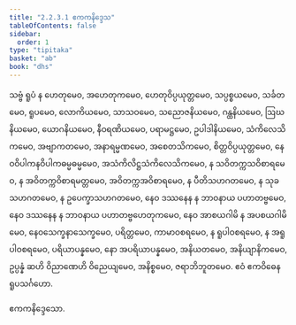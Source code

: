 ```yaml
---
title: "2.2.3.1 ဧကကနိဒ္ဒေသ"
tableOfContents: false
sidebar:
  order: 1
type: "tipitaka"
basket: "ab"
book: "dhs"
---
```



<DynamicBreadcrumb />

<Division number="594" book="dhs">

<Paragraph number="1234" book="dhs">
သဗ္ဗံ ရူပံ န ဟေတုမေဝ, အဟေတုကမေဝ, ဟေတုဝိပ္ပယုတ္တမေဝ, သပ္ပစ္စယမေဝ, သင်္ခတမေဝ, ရူပမေဝ, လောကိယမေဝ, သာသဝမေဝ, သညောဇနိယမေဝ, ဂန္ထနိယမေဝ, ဩဃနိယမေဝ, ယောဂနိယမေဝ, နီဝရဏိယမေဝ, ပရာမဋ္ဌမေဝ, ဥပါဒါနိယမေဝ, သံကိလေသိကမေဝ, အဗျာကတမေဝ, အနာရမ္မဏမေဝ, အစေတသိကမေဝ, စိတ္တဝိပ္ပယုတ္တမေဝ, နေဝဝိပါကနဝိပါကဓမ္မဓမ္မမေဝ, အသံကိလိဋ္ဌသံကိလေသိကမေဝ, န သဝိတက္ကသဝိစာရမေဝ, န အဝိတက္ကဝိစာရမတ္တမေဝ, အဝိတက္ကအဝိစာရမေဝ, န ပီတိသဟဂတမေဝ, န သုခသဟဂတမေဝ, န ဥပေက္ခာသဟဂတမေဝ, နေဝ ဒဿနေန န ဘာဝနာယ ပဟာတဗ္ဗမေဝ, နေဝ ဒဿနေန န ဘာဝနာယ ပဟာတဗ္ဗဟေတုကမေဝ, နေဝ အာစယဂါမိ န အပစယဂါမိမေဝ, နေဝသေက္ခနာသေက္ခမေဝ, ပရိတ္တမေဝ, ကာမာဝစရမေဝ, န ရူပါဝစရမေဝ, န အရူပါဝစရမေဝ, ပရိယာပန္နမေဝ, နော အပရိယာပန္နမေဝ, အနိယတမေဝ, အနိယျာနိကမေဝ, ဥပ္ပန္နံ ဆဟိ ဝိညာဏေဟိ ဝိညေယျမေဝ, အနိစ္စမေဝ, ဇရာဘိဘူတမေဝ.

</Paragraph>
</Division>

<Paragraph number="1235" type="center" book="dhs">
ဧဝံ ဧကဝိဓေန ရူပသင်္ဂဟော.

  
ဧကကနိဒ္ဒေသော.
</Paragraph>